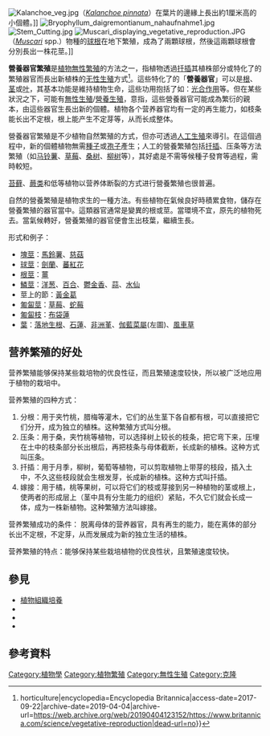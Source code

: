{{rewrite|time=2021-12-13}}
{{noteTA
|T=zh-cn:营养繁殖;zh-tw:營養器官繁殖;
|1=zh-cn:营养繁殖;zh-tw:營養器官繁殖;
}}
[[File:Kalanchoe_veg.jpg|thumb]]（''[[Kalanchoe_pinnata|Kalanchoe pinnata]]''）在葉片的邊緣上長出約1厘米高的小個體。]]
[[File:Bryophyllum_daigremontianum_nahaufnahme1.jpg|thumb]] 
[[File:Stem_Cutting.jpg|thumb]]
[[File:Muscari_displaying_vegetative_reproduction.JPG|thumb]]（''[[Muscari|Muscari]]'' spp.）物種的[[球根|球根]]在地下繁殖，成為了兩顆球根，然後這兩顆球根會分別長出一株花莖。]]

'''營養器官繁殖'''是[[植物|植物]][[無性繁殖|無性繁殖]]的方法之一，指植物透過[[扦插|扦插]]其植株部分或特化了的繁殖器官而長出新植株的[[无性生殖|无性生殖]]方式<ref>{{Cite encyclopedia|url=https://www.britannica.com/science/vegetative-reproduction|title=vegetative reproduction {{!}} horticulture|encyclopedia=Encyclopedia Britannica|access-date=2017-09-22|archive-date=2019-04-04|archive-url=https://web.archive.org/web/20190404123152/https://www.britannica.com/science/vegetative-reproduction|dead-url=no}}</ref>。這些特化了的「'''營養器官'''」可以是[[根|根]]、[[茎|茎]]或[[叶|叶]]，其基本功能是維持植物生命，這些功用抱括了如：[[光合作用|光合作用]]等。但在某些狀況之下，可能有[[無性生殖|無性生殖]]/[[營養生殖|營養生殖]]，意指，這些營養器官可能成為繁衍的親本，由這些器官生長出新的個體。植物各个营养器官均有一定的再生能力，如枝条能长出不定根，根上能产生不定芽等，从而长成整体。

營養器官繁殖是不少植物自然繁殖的方式，但亦可透過[[人工生殖|人工生殖]]來導引。在這個過程中，新的個體植物無需[[種子|種子]]或[[孢子|孢子]]產生；人工的營養繁殖包括[[扦插|扦插]]、压条等方法繁殖（如[[马铃薯|马铃薯]]、[[草莓|草莓]]、[[桑树|桑树]]、[[柳树|柳树]]等），其好處是不需等候種子發育等過程，需時較短。

[[苔藓|苔藓]]、[[蕨类|蕨类]]和低等植物以营养体断裂的方式进行營養繁殖也很普遍。

自然的營養繁殖是植物求生的一種方法。有些植物在氣候良好時積累食物，儲存在營養繁殖的器官當中。這類器官通常是變異的根或莖。當環境不宜，原先的植物死去。當氣候轉好，營養繁殖的器官便會生出枝葉，繼續生長。

形式和例子：
* [[塊莖|塊莖]]：[[馬鈴薯|馬鈴薯]]、[[慈菇|慈菇]]
* [[球莖|球莖]]：[[劍蘭|劍蘭]]、[[蕃紅花|蕃紅花]]
* [[根莖|根莖]]：[[薑|薑]]
* [[鱗莖|鱗莖]]：[[洋葱|洋葱]]、[[百合|百合]]、[[鬱金香|鬱金香]]、[[蒜|蒜]]、[[水仙|水仙]]
* 莖上的節：[[黃金葛|黃金葛]]
* [[匍匐莖|匍匐莖]]：[[草莓|草莓]]、[[蛇莓|蛇莓]]
* [[匍匐枝|匍匐枝]]：[[布袋蓮|布袋蓮]]
* [[葉|葉]]：[[落地生根|落地生根]]、[[石蓮|石蓮]]、[[非洲堇|非洲堇]]、[[伽藍菜屬|伽藍菜屬]](左圖)、[[風車草|風車草]]

== 营养繁殖的好处 ==
营养繁殖能够保持某些栽培物的优良性征，而且繁殖速度较快，所以被广泛地应用于植物的栽培中。

营养繁殖的四种方式：
# 分根：用于夹竹桃，腊梅等灌木，它们的丛生茎下各自都有根，可以直接把它们分开，成为独立的植株。这种繁殖方式叫分根。
# 压条：用于桑，夹竹桃等植物，可以选择树上较长的枝条，把它弯下来，压埋在土中的枝条部分长出根后，再把枝条与母体截断，长成新的植株。这种方式叫压条。
# 扦插：用于月季，柳树，葡萄等植物，可以剪取植物上带芽的枝段，插入土中，不久这些枝段就会生根发芽，长成新的植株。这种方式叫扦插。
# 嫁接：用于橘，桃等果树，可以将它们的枝或芽接到另一种植物的茎或根上，使两者的形成层上（茎中具有分生能力的组织）紧贴，不久它们就会长成一体，成为一株新植物。这种繁殖方法叫嫁接。

营养繁殖成功的条件：
脱离母体的营养器官，具有再生的能力，能在离体的部分长出不定根，不定芽，从而发展成为新的独立生活的植株。

营养繁殖的特点：能够保持某些栽培植物的优良性状，且繁殖速度较快。

== 參見 ==
* [[植物組織培養|植物組織培養]]
* {{tsl|en|Micropropagation|微繁殖}}
* {{tsl|en|Hemerochory|菊苣}}
* {{tsl|en|Escaped plant|野生化植物}}

== 參考資料 ==
{{reflist}}

{{Authority control}}
[[Category:植物學|Category:植物學]]
[[Category:植物繁殖|Category:植物繁殖]]
[[Category:無性生殖|Category:無性生殖]]
[[Category:克隆|Category:克隆]]